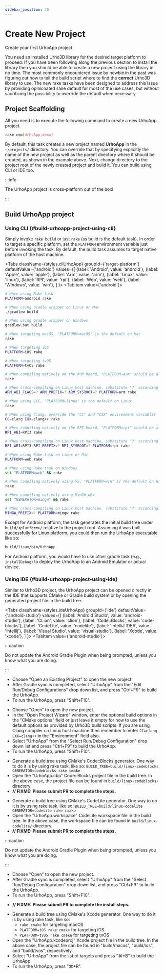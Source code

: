 ```yaml
---
sidebar_position: 30
---
```



# Create New Project

Create your first UrhoApp project

You need an installed Urho3D library for the desired target platform to proceed. If you have been following along the previous section to install the library then you should be able to create a new project using the library in no time. The most commonly encountered issue by newbie in the past was figuring out how to tell the build script where to find the **correct** Urho3D library to use. The new rake tasks have been designed to address this issue by providing opinionated sane default for most of the use cases, but without sacrificing the possibility to override the default when necessary.

## Project Scaffolding

All you need is to execute the following command to create a new UrhoApp project.

```bash
rake new[UrhoApp,demo]
```

By default, this task creates a new project named **UrhoApp** in the `~/projects/` directory. You can override that by specifying explicitly the name of the new project as well as the parent directory where it should be created, as shown in the example above. Next, change directory to the project root of the newly created project and build it. You can build using CLI or IDE too.

:::info

The UrhoApp project is cross-platform out of the box!

:::

## Build UrhoApp project

### Using CLI {#build-urhoapp-project-using-cli}

Simply invoke `rake build` or just `rake` (as build is the default task). In order to target a specific platform, set the `PLATFORM` environment variable just before invoking the task. By default, the build task assumes to target native platform of the host machine.

<Tabs
  className={styles.cliUrhoApp}
  groupId={'target-platform'}
  defaultValue={'android'}
  values={[
    {label: 'Android', value: 'android'},
    {label: 'Apple', value: 'apple'},
    {label: 'Arm', value: 'arm'},
    {label: 'Linux', value: 'linux'},
    {label: 'RPI', value: 'rpi'},
    {label: 'Web', value: 'web'},
    {label: 'Windows', value: 'win'},
  ]
  }>
  <TabItem value={'android'}>

```bash
# When using Rake task
PLATFORM=android rake

# When using Gradle wrapper on Linux or Mac
./gradlew build

# When using Gradle wrapper on Windows
gradlew.bat build
```

  </TabItem>
  <TabItem value={'apple'}>

```bash
# When targeting macOS, "PLATFORM=macOS" is the default on Mac
rake

# When targeting iOS
PLATFORM=iOS rake

# When targeting tvOS
PLATFORM=tvOS rake
```

  </TabItem>
  <TabItem value={'arm'}>

```bash
# When compiling natively on the ARM board, "PLATFORM=arm" should be already set
rake

# When cross-compiling on Linux host machine, substitute '?' accordingly
ARM_ABI_FLAGS=? ARM_PREFIX=? ARM_SYSROOT=? PLATFORM=arm rake
```

  </TabItem>
  <TabItem value={'linux'}>

```bash
# When using GCC, "PLATFORM=linux" is the default on Linux
rake

# When using Clang, override the "CC" and "CXX" environment variables
CC=clang CXX=clang++ rake
```

  </TabItem>
  <TabItem value={'rpi'}>

```bash
# When compiling natively on the RPI board, "PLATFORM=rpi" should be already set
RPI_ABI=RPI3 rake

# When cross-compiling on Linux host machine, substitute '?' accordingly
RPI_ABI=RPI3 RPI_PREFIX=? RPI_SYSROOT=? PLATFORM=rpi rake
```

  </TabItem>
  <TabItem value={'web'}>

```bash
# When using Rake task on Linux or Mac
PLATFORM=web rake

# When using Rake task on Windows
set "PLATFORM=web" && rake
```

  </TabItem>
  <TabItem value={'win'}>

```bash
# When compiling natively using VS, "PLATFORM=win" is the default on Windows
rake

# When compiling natively using MinGW-w64
set "GENERATOR=mingw" && rake

# When cross-compiling on Linux host machine, substitute '?' accordingly
MINGW_PREFIX=? PLATFORM=mingw rake
```

  </TabItem>
</Tabs>

Except for Android platform, the task generates the initial build tree under <code>build/<em>&lt;platform&gt;</em>/</code> relative to the project root. Assuming it was built successfully for Linux platform, you could then run the UrhoApp executable like so:

```bash
build/linux/bin/UrhoApp
```

For Android platform, you would have to use other gradle task (e.g., `installDebug`) to deploy the UrhoApp to an Android Emulator or actual device.

### Using IDE {#build-urhoapp-project-using-ide}

Similar to Urho3D project, the UrhoApp project can be opened directly in the IDE that supports CMake or Gradle build system or by opening the generated project file in the build tree.

<Tabs
  className={styles.ideUrhoApp}
  groupId={'ide'}
  defaultValue={'android-studio'}
  values={[
    {label: 'Android Studio', value: 'android-studio'},
    {label: 'CLion', value: 'clion'},
    {label: 'Code::Blocks', value: 'code-blocks'},
    {label: 'CodeLite', value: 'codelite'},
    {label: 'IntelliJ IDEA', value: 'intellij'},
    {label: 'Visual Studio', value: 'visual-studio'},
    {label: 'Xcode', value: 'xcode'},
  ]
  }>
  <TabItem value={'android-studio'}>

<div className={clsx('textBlock', styles.fixedHeight)}>

:::caution

Do not update the Android Gradle Plugin when being prompted, unless you know what you are doing.

:::

- Choose "Open an Existing Project" to open the new project.
- After Gradle sync is completed, select "UrhoApp" from the "Edit Run/Debug Configurations" drop down list, and press "Ctrl+F9" to build the UrhoApp.
- To run the UrhoApp, press "Shift+F10".

</div>

  </TabItem>
  <TabItem value={'clion'}>

<div className={clsx('textBlock', styles.fixedHeight)}>

- Choose "Open" to open the new project.
- In the "Open Project Wizard" window, enter the optional build options in the "CMake options" field or just leave it empty for now to use the default options as provided by Urho3D build scripts. If you are using Clang compiler on Linux host machine then remember to enter `CC=clang CXX=clang++` in the "Environment" field also.
- Select "UrhoApp" from the "Select Run/Debug Configuration" drop down list and press "Ctrl+F9" to build the UrhoApp.
- To run the UrhoApp, press "Shift+F10".

</div>

  </TabItem>
  <TabItem value={'code-blocks'}>

<div className={clsx('textBlock', styles.fixedHeight)}>

- Generate a build tree using CMake's Code::Blocks generator. One way to do it is by using rake task, like so:
`BUILD_TREE=build/linux-codeblocks GENERATOR=codeblocks rake cmake`
- Open the "UrhoApp.cbp" Code::Blocks project file in the build tree. In the above case, the project file can be found in `build/linux-codeblocks/` directory.
- **// FIXME: Please submit PR to complete the steps.**

</div>

  </TabItem>
  <TabItem value={'codelite'}>

<div className={clsx('textBlock', styles.fixedHeight)}>

- Generate a build tree using CMake's CodeLite generator. One way to do it is by using rake task, like so:
`BUILD_TREE=build/linux-codelite GENERATOR=codelite rake cmake`
- Open the "UrhoApp.workspace" CodeLite workspace file in the build tree. In the above case, the workspace file can be found in `build/linux-codelite/` directory.
- **// FIXME: Please submit PR to complete the steps.**

</div>

  </TabItem>
  <TabItem value={'intellij'}>

<div className={clsx('textBlock', styles.fixedHeight)}>

:::caution

Do not update the Android Gradle Plugin when being prompted, unless you know what you are doing.

:::

- Choose "Open" to open the new project.
- After Gradle sync is completed, select "UrhoApp" from the "Select Run/Debug Configuration" drop down list, and press "Ctrl+F9" to build the UrhoApp.
- To run the UrhoApp, press "Shift+F10".

</div>

  </TabItem>
  <TabItem value={'visual-studio'}>

<div className={clsx('textBlock', styles.fixedHeight)}>

- **// FIXME: Please submit PR to complete the install steps.**

</div>

  </TabItem>
  <TabItem value={'xcode'}>

<div className={clsx('textBlock', styles.fixedHeight)}>

- Generate a build tree using CMake's Xcode generator. One way to do it is by using rake task, like so:
  - `rake cmake` for targeting macOS
  - `PLATFORM=iOS rake cmake` for targeting iOS
  - `PLATFORM=tvOS rake cmake` for targeting tvOS
- Open the "UrhoApp.xcodeproj" Xcode project file in the build tree. In the above case, the project file can be found in "build/macos", "build/ios", and "build/tvos", respectively.
- Select "UrhoApp" from the list of targets and press "⌘+B" to build the UrhoApp.
- To run the UrhoApp, press "⌘+R".

</div>

  </TabItem>
</Tabs>
